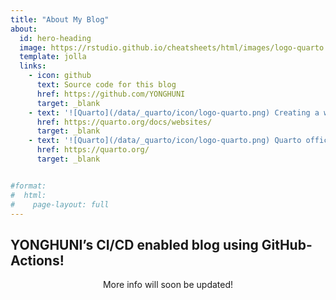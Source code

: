 ```yaml
---
title: "About My Blog"
about:
  id: hero-heading
  image: https://rstudio.github.io/cheatsheets/html/images/logo-quarto.png
  template: jolla
  links:
    - icon: github
      text: Source code for this blog
      href: https://github.com/YONGHUNI
      target: _blank
    - text: '![Quarto](/data/_quarto/icon/logo-quarto.png) Creating a website with quarto'
      href: https://quarto.org/docs/websites/
      target: _blank
    - text: '![Quarto](/data/_quarto/icon/logo-quarto.png) Quarto official website'
      href: https://quarto.org/
      target: _blank


#format: 
#  html:
#    page-layout: full
---
```


:::{#hero-heading}

## YONGHUNI's CI/CD enabled blog using GitHub-Actions!


:::


<center> More info will soon be updated! </center> 

